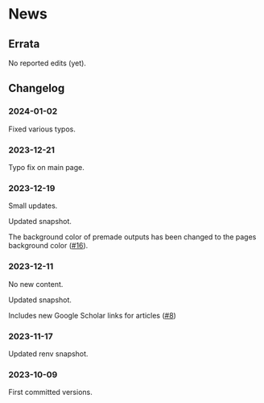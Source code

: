 # News {.unlisted .unnumbered}

## Errata {.unlisted .unnumbered}

No reported edits (yet). 

## Changelog {.unlisted .unnumbered}

### 2024-01-02  {.unlisted .unnumbered}

Fixed various typos. 

### 2023-12-21  {.unlisted .unnumbered}

Typo fix on main page. 

### 2023-12-19  {.unlisted .unnumbered}

Small updates. 

Updated snapshot.

The background color of premade outputs has been changed to the pages background color ([#16](https://github.com/aml4td/website/pull/16)).


### 2023-12-11  {.unlisted .unnumbered}

No new content. 

Updated snapshot. 

Includes new Google Scholar links for articles ([#8](https://github.com/aml4td/website/pull/8))

### 2023-11-17  {.unlisted .unnumbered}

Updated renv snapshot. 

### 2023-10-09  {.unlisted .unnumbered}

First committed versions. 


